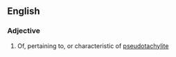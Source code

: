 ==English==

===Adjective===
{{en-adj}}

# Of, pertaining to, or characteristic of [[pseudotachylite]]